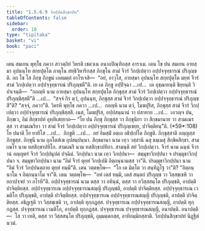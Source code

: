 ```yaml
---
title: "1.5.6.9 วิกปฺปนสิกฺขาปท"
tableOfContents: false
sidebar:
  order: 10
type: "tipitaka"
basket: "vi"
book: "paci"
---
```



<DynamicBreadcrumb />

<Division number="372" book="paci">

<Paragraph number="1133" book="paci">
เตน สมเยน พุทฺโธ ภควา สาวตฺถิยํ วิหรติ เชตวเน อนาถปิณฺฑิกสฺส อาราเม. เตน โข ปน สมเยน อายสฺมา อุปนนฺโท สกฺยปุตฺโต ภาตุโน สทฺธิวิหาริกสฺส ภิกฺขุโน สามํ จีวรํ วิกปฺเปตฺวา อปฺปจฺจุทฺธารณํ ปริภุญฺชติ. อถ โข โส ภิกฺขุ ภิกฺขูนํ เอตมตฺถํ อาโรเจสิ—  “อยํ, อาวุโส, อายสฺมา อุปนนฺโท สกฺยปุตฺโต มยฺหํ จีวรํ สามํ วิกปฺเปตฺวา อปฺปจฺจุทฺธารณํ ปริภุญฺชตี”ติ.
</Paragraph>

<Paragraph number="1134" book="paci">
เย เต ภิกฺขู อปฺปิจฺฉา …เป…  เต อุชฺฌายนฺติ ขิยฺยนฺติ วิปาเจนฺติ—  “กถญฺหิ นาม อายสฺมา อุปนนฺโท สกฺยปุตฺโต ภิกฺขุสฺส สามํ จีวรํ วิกปฺเปตฺวา อปฺปจฺจุทฺธารณํ ปริภุญฺชิสฺสตี”ติ …เป…  “สจฺจํ กิร ตฺวํ, อุปนนฺท, ภิกฺขุสฺส สามํ จีวรํ วิกปฺเปตฺวา อปฺปจฺจุทฺธารณํ ปริภุญฺชสี”ติ? “สจฺจํ, ภควา”ติ. วิครหิ พุทฺโธ ภควา …เป…  กถญฺหิ นาม ตฺวํ, โมฆปุริส, ภิกฺขุสฺส สามํ จีวรํ วิกปฺเปตฺวา อปฺปจฺจุทฺธารณํ ปริภุญฺชิสฺสสิ. เนตํ, โมฆปุริส, อปฺปสนฺนานํ วา ปสาทาย …เป…  เอวญฺจ ปน, ภิกฺขเว, อิมํ สิกฺขาปทํ อุทฺทิเสยฺยาถ—
</Paragraph>

</Division>
<Division number="373" book="paci">

<Paragraph number="1135" book="paci">
<Emphasis>“โย ปน ภิกฺขุ ภิกฺขุสฺส วา ภิกฺขุนิยา วา สิกฺขมานาย วา สามเณรสฺส วา สามเณริยา วา สามํ จีวรํ วิกปฺเปตฺวา อปฺปจฺจุทฺธารณํ ปริภุญฺเชยฺย, ปาจิตฺติยนฺ”</Emphasis>ติ. (*59*:<Emphasis>108</Emphasis>)
</Paragraph>

</Division>
<Division number="374" book="paci">

<Paragraph number="1136" book="paci">
<Emphasis>โย ปนา</Emphasis>ติ โย ยาทิโส …เป…  <Emphasis>ภิกฺขู</Emphasis>ติ …เป…  อยํ อิมสฺมิํ อตฺเถ อธิปฺเปโต ภิกฺขูติ.
</Paragraph>

<Paragraph number="1137" book="paci">
<Emphasis>ภิกฺขุสฺสา</Emphasis>ติ อญฺญสฺส ภิกฺขุสฺส.
</Paragraph>

<Paragraph number="1138" book="paci">
<Emphasis>ภิกฺขุนี</Emphasis> นาม อุภโตสํเฆ อุปสมฺปนฺนา.
</Paragraph>

<Paragraph number="1139" book="paci">
<Emphasis>สิกฺขมานา</Emphasis> นาม เทฺว วสฺสานิ ฉสุ ธมฺเมสุ สิกฺขิตสิกฺขา.
</Paragraph>

<Paragraph number="1140" book="paci">
<Emphasis>สามเณโร</Emphasis> นาม ทสสิกฺขาปทิโก.
</Paragraph>

<Paragraph number="1141" book="paci">
<Emphasis>สามเณรี</Emphasis> นาม ทสสิกฺขาปทิกา.
</Paragraph>

<Paragraph number="1142" book="paci">
<Emphasis>สามนฺ</Emphasis>ติ สยํ วิกปฺเปตฺวา.
</Paragraph>

<Paragraph number="1143" book="paci">
<Emphasis>จีวรํ</Emphasis> นาม ฉนฺนํ จีวรานํ อญฺญตรํ จีวรํ วิกปฺปนุปคํ ปจฺฉิมํ.
</Paragraph>

<Paragraph number="1144" book="paci">
<Emphasis>วิกปฺปนา</Emphasis> นาม เทฺว วิกปฺปนา—  สมฺมุขาวิกปฺปนา จ ปรมฺมุขาวิกปฺปนา จ.
</Paragraph>

<Paragraph number="1145" book="paci">
<Emphasis>สมฺมุขาวิกปฺปนา</Emphasis> นาม “อิมํ จีวรํ ตุยฺหํ วิกปฺเปมิ อิตฺถนฺนามสฺส วา”ติ.
</Paragraph>

<Paragraph number="1146" book="paci">
<Emphasis>ปรมฺมุขาวิกปฺปนา</Emphasis> นาม “อิมํ จีวรํ วิกปฺปนตฺถาย ตุยฺหํ ทมฺมี”ติ. เตน วตฺตพฺโพ—  “โก เต มิตฺโต วา สนฺทิฏฺโฐ วา”ติ? “อิตฺถนฺนาโม จ อิตฺถนฺนาโม จา”ติ. เตน วตฺตพฺโพ—  “อหํ เตสํ ทมฺมิ, เตสํ สนฺตกํ ปริภุญฺช วา วิสฺสชฺเชหิ วา ยถาปจฺจยํ วา กโรหี”ติ.
</Paragraph>

<Paragraph number="1147" book="paci">
<Emphasis>อปฺปจฺจุทฺธารณํ</Emphasis> นาม ตสฺส วา อทินฺนํ, ตสฺส วา อวิสฺสสนฺโต ปริภุญฺชติ, อาปตฺติ ปาจิตฺติยสฺส.
</Paragraph>

</Division>
<Division number="375" book="paci">

<Paragraph number="1148" book="paci">
อปฺปจฺจุทฺธารเณ อปฺปจฺจุทฺธารณสญฺญี ปริภุญฺชติ, อาปตฺติ ปาจิตฺติยสฺส. อปฺปจฺจุทฺธารเณ เวมติโก ปริภุญฺชติ, อาปตฺติ ปาจิตฺติยสฺส. อปฺปจฺจุทฺธารเณ อปฺปจฺจุทฺธารณสญฺญี ปริภุญฺชติ, อาปตฺติ ปาจิตฺติยสฺส.
</Paragraph>

<Paragraph number="1149" book="paci">
อธิฏฺเฐติ วา วิสฺสชฺเชติ วา, อาปตฺติ ทุกฺกฏสฺส. ปจฺจุทฺธารเณ อปฺปจฺจุทฺธารณสญฺญี, อาปตฺติ ทุกฺกฏสฺส. ปจฺจุทฺธารเณ เวมติโก, อาปตฺติ ทุกฺกฏสฺส. ปจฺจุทฺธารเณ ปจฺจุทฺธารณสญฺญี, อนาปตฺติ.
</Paragraph>

</Division>
<Division number="376" book="paci">

<Paragraph number="1150" book="paci">
อนาปตฺติ—  โส วา เทติ, ตสฺส วา วิสฺสสนฺโต ปริภุญฺชติ, อุมฺมตฺตกสฺส, อาทิกมฺมิกสฺสาติ.

</Paragraph>
</Division>

<Paragraph number="1151" type="center" book="paci">
วิกปฺปนสิกฺขาปทํ นิฏฺฐิตํ นวมํ.
</Paragraph>